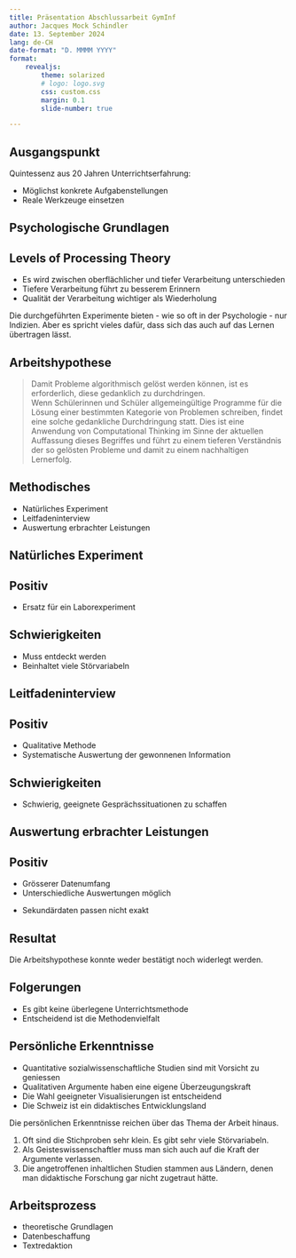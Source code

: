 ```yaml
---
title: Präsentation Abschlussarbeit GymInf
author: Jacques Mock Schindler
date: 13. September 2024
lang: de-CH
date-format: "D. MMMM YYYY"
format: 
    revealjs:
        theme: solarized
        # logo: logo.svg
        css: custom.css
        margin: 0.1
        slide-number: true

---
```


## Ausgangspunkt

Quintessenz aus 20 Jahren Unterrichtserfahrung:

:::{.incremental}

* Möglichst konkrete Aufgabenstellungen
* Reale Werkzeuge einsetzen

:::

## Psychologische Grundlagen

:::{.callout-note  icon="false"}

## Levels of Processing Theory

:::{.incremental}
* Es wird zwischen oberflächlicher und tiefer Verarbeitung unterschieden
* Tiefere Verarbeitung führt zu besserem Erinnern
* Qualität der Verarbeitung wichtiger als Wiederholung
:::

:::

:::{.notes}
Die durchgeführten Experimente bieten - wie so oft in der Psychologie - nur Indizien. Aber es spricht vieles dafür, dass sich das auch auf das Lernen übertragen lässt.
:::

## Arbeitshypothese

>Damit Probleme algorithmisch gelöst werden können, ist es erforderlich,
>diese gedanklich zu durchdringen.  
>Wenn Schülerinnen und Schüler
>allgemeingültige Programme für die Lösung einer bestimmten Kategorie von
>Problemen schreiben, findet eine solche gedankliche Durchdringung statt.
>Dies ist eine Anwendung von Computational Thinking im Sinne der
>aktuellen Auffassung dieses Begriffes und führt zu einem
>tieferen Verständnis der so gelösten 
>Probleme und damit zu einem nachhaltigen Lernerfolg. 

## Methodisches

:::{.incremental}

* Natürliches Experiment
* Leitfadeninterview
* Auswertung erbrachter Leistungen

:::

## Natürliches Experiment

:::{.callout-note}

## Positiv

* Ersatz für ein Laborexperiment

:::

:::{.callout-warning .fragment}

## Schwierigkeiten

* Muss entdeckt werden
* Beinhaltet viele Störvariabeln

:::

## Leitfadeninterview

:::{.callout-note}

## Positiv

* Qualitative Methode
* Systematische Auswertung der gewonnenen Information

:::

:::{.callout-warning .fragment}

## Schwierigkeiten

* Schwierig, geeignete Gesprächssituationen zu schaffen

:::

## Auswertung erbrachter Leistungen

:::{.callout-note}

## Positiv

* Grösserer Datenumfang
* Unterschiedliche Auswertungen möglich
  
:::

:::{.callout-warning .fragment}

* Sekundärdaten passen nicht exakt
  
:::

## {.vertical-center}

:::{.callout-important icon="false"}

## Resultat

Die Arbeitshypothese konnte weder bestätigt noch widerlegt werden.

:::

## Folgerungen

:::{.incremental}

* Es gibt keine überlegene Unterrichtsmethode
* Entscheidend ist die Methodenvielfalt

:::

## Persönliche Erkenntnisse

:::{.incremental}

* Quantitative sozialwissenschaftliche Studien sind mit Vorsicht zu geniessen
* Qualitativen Argumente haben eine eigene Überzeugungskraft
* Die Wahl geeigneter Visualisierungen ist entscheidend
* Die Schweiz ist ein didaktisches Entwicklungsland

:::

:::{.notes}

Die persönlichen Erkenntnisse reichen über das Thema der Arbeit hinaus.

1. Oft sind die Stichproben sehr klein. Es gibt sehr viele Störvariabeln.
2. Als Geisteswissenschaftler muss man sich auch auf die Kraft der Argumente verlassen.
3. Die angetroffenen inhaltlichen Studien stammen aus Ländern, denen man didaktische Forschung gar nicht zugetraut hätte.

:::

## Arbeitsprozess

* theoretische Grundlagen
* Datenbeschaffung
* Textredaktion